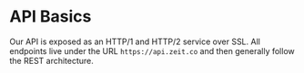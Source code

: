 
# API Basics

Our API is exposed as an HTTP/1 and HTTP/2 service over SSL.
All endpoints live under the URL `https://api.zeit.co` and then generally follow the REST architecture.

<ContentType />
<Authentication />
<Errors />
<RateLimits />
<Versioning />
<Types />
